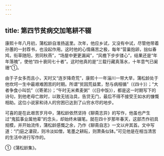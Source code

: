 ```yaml
---
---
---
```

title: 第四节贫病交加笔耕不辍
---



康熙十年八月初，蒲松龄自淮扬返里。次年，他应乡试，又没有中试，尽管他带着孙蕙的一封荐书，也没起作用。这时他的心情痛苦之极，每年“营巢抱卵，拙似春鸠，衔草随阳，劳同秋燕”，“场屋中更更漏闻”，“风檐下步步镂心”，结果还是“年年落魄”，使他“四十衰同七十者”。这时他真的是“三载行藏真落水，十年意气已阑珊”①。

由于子女多而且小，天时又“连岁降奇荒”，康熙十一年淄川一带大旱，蒲松龄处于他坎坷一生中最艰难困苦的时期。所谓“贫因荒益累，愁与病相循”（《四十》）；“大者争食小叫饥”（《寄弟》）；“午时无米煮麦粥”（《日中饭》），都是这一时期写下的诗句，到他老母亡故时，以致无钱治具，告贷无门，最后不得不接受王如水的慷慨相助。这位小说家和诗人的穷困已达到了山穷水尽的地步。

可喜的是在此艰苦岁月中，蒲松龄依然坚持《聊斋志异》的写作，他虽也产生过“鬼狐事业属他辈”的念头，却始终未辍笔。就在四十岁那年春天，这部杰作初具规模，并开始流传，蒲松龄感慨之余，乃作《聊斋自志》一文以弁其首。文中写道：“门庭之凄寂，则冷淡如僧，笔墨之耕耘，则萧条似钵。”可见他是在相当清苦的生活中进行写作的。

①《蒲松龄集》。